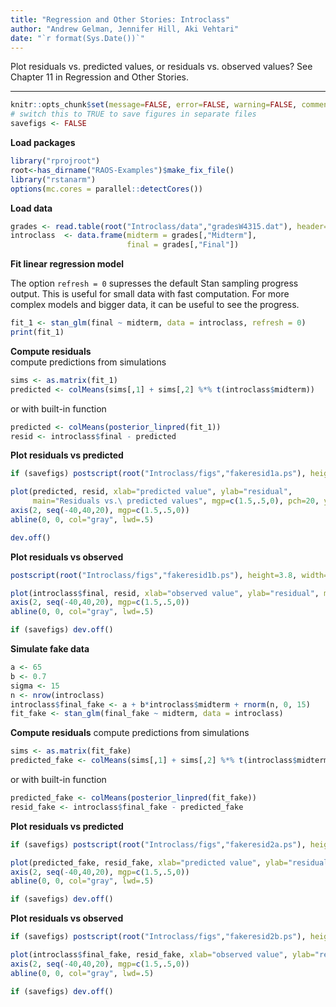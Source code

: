 ```yaml
---
title: "Regression and Other Stories: Introclass"
author: "Andrew Gelman, Jennifer Hill, Aki Vehtari"
date: "`r format(Sys.Date())`"
---
```

Plot residuals vs.\ predicted values, or residuals vs.\ observed
values? See Chapter 11 in Regression and Other Stories.

-------------


```r
knitr::opts_chunk$set(message=FALSE, error=FALSE, warning=FALSE, comment=NA)
# switch this to TRUE to save figures in separate files
savefigs <- FALSE
```

**Load packages**

```r
library("rprojroot")
root<-has_dirname("RAOS-Examples")$make_fix_file()
library("rstanarm")
options(mc.cores = parallel::detectCores())
```

**Load data**

```r
grades <- read.table(root("Introclass/data","gradesW4315.dat"), header=TRUE)
introclass  <- data.frame(midterm = grades[,"Midterm"],
                          final = grades[,"Final"])
```

**Fit linear regression model**

The option `refresh = 0` supresses the default Stan sampling
progress output. This is useful for small data with fast
computation. For more complex models and bigger data, it can be
useful to see the progress.

```r
fit_1 <- stan_glm(final ~ midterm, data = introclass, refresh = 0)
print(fit_1)
```

**Compute residuals**<br>
compute predictions from simulations

```r
sims <- as.matrix(fit_1)
predicted <- colMeans(sims[,1] + sims[,2] %*% t(introclass$midterm))
```

or with built-in function

```r
predicted <- colMeans(posterior_linpred(fit_1))
resid <- introclass$final - predicted
```

**Plot residuals vs predicted**

```r
if (savefigs) postscript(root("Introclass/figs","fakeresid1a.ps"), height=3.8, width=4.5)
```
```r
plot(predicted, resid, xlab="predicted value", ylab="residual",
     main="Residuals vs.\ predicted values", mgp=c(1.5,.5,0), pch=20, yaxt="n")
axis(2, seq(-40,40,20), mgp=c(1.5,.5,0))
abline(0, 0, col="gray", lwd=.5)
```
```r
dev.off()
```

**Plot residuals vs observed**

```r
postscript(root("Introclass/figs","fakeresid1b.ps"), height=3.8, width=4.5)
```
```r
plot(introclass$final, resid, xlab="observed value", ylab="residual", main="Residuals vs.\ observed values", mgp=c(1.5,.5,0), pch=20, yaxt="n")
axis(2, seq(-40,40,20), mgp=c(1.5,.5,0))
abline(0, 0, col="gray", lwd=.5)
```
```r
if (savefigs) dev.off()
```

**Simulate fake data**

```r
a <- 65
b <- 0.7
sigma <- 15
n <- nrow(introclass)
introclass$final_fake <- a + b*introclass$midterm + rnorm(n, 0, 15)
fit_fake <- stan_glm(final_fake ~ midterm, data = introclass)
```

**Compute residuals**
compute predictions from simulations

```r
sims <- as.matrix(fit_fake)
predicted_fake <- colMeans(sims[,1] + sims[,2] %*% t(introclass$midterm))
```

or with built-in function

```r
predicted_fake <- colMeans(posterior_linpred(fit_fake))
resid_fake <- introclass$final_fake - predicted_fake
```

**Plot residuals vs predicted**

```r
if (savefigs) postscript(root("Introclass/figs","fakeresid2a.ps"), height=3.8, width=4.5)
```
```r
plot(predicted_fake, resid_fake, xlab="predicted value", ylab="residual", main="Fake data:  resids vs.\ predicted", mgp=c(1.5,.5,0), pch=20, yaxt="n")
axis(2, seq(-40,40,20), mgp=c(1.5,.5,0))
abline(0, 0, col="gray", lwd=.5)
```
```r
if (savefigs) dev.off()
```

**Plot residuals vs observed**

```r
if (savefigs) postscript(root("Introclass/figs","fakeresid2b.ps"), height=3.8, width=4.5)
```
```r
plot(introclass$final_fake, resid_fake, xlab="observed value", ylab="residual", main="Fake data:  resids vs.\ observed", mgp=c(1.5,.5,0), pch=20, yaxt="n")
axis(2, seq(-40,40,20), mgp=c(1.5,.5,0))
abline(0, 0, col="gray", lwd=.5)
```
```r
if (savefigs) dev.off()
```

